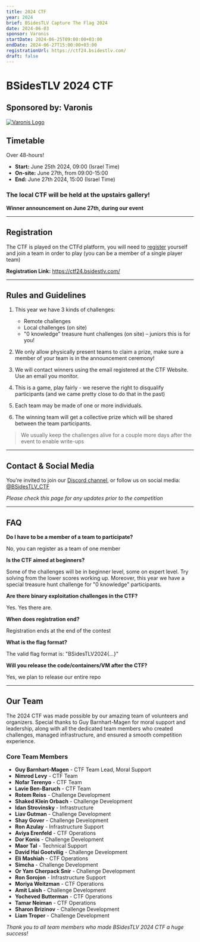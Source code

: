 ```yaml
---
title: 2024 CTF
year: 2024
brief: BSidesTLV Capture The Flag 2024
date: 2024-06-03
sponsor: Varonis
startDate: 2024-06-25T09:00:00+03:00
endDate: 2024-06-27T15:00:00+03:00
registrationUrl: https://ctf24.bsidestlv.com/
draft: false
---
```


# BSidesTLV 2024 CTF

## Sponsored by: Varonis

[![Varonis Logo](/images/ctf/Varonis_Logo_Black.svg)](https://app.jobvite.com/m?33Yfenwm)

## Timetable

Over 48-hours!

* **Start:** June 25th 2024, 09:00 (Israel Time)
* **On-site:** June 27th, from 09:00-15:00 
* **End:** June 27th 2024, 15:00 (Israel Time)

### The local CTF will be held at the upstairs gallery!

**Winner announcement on June 27th, during our event**

---

## Registration

The CTF is played on the CTFd platform, you will need to [register](https://ctf24.bsidestlv.com) yourself and join a team in order to play (you can be a member of a single player team)

**Registration Link:** <https://ctf24.bsidestlv.com/>

---

## Rules and Guidelines

1. This year we have 3 kinds of challenges:
   * Remote challenges
   * Local challenges (on site)
   * "0 knowledge" treasure hunt challenges (on site) – juniors this is for you!

2. We only allow physically present teams to claim a prize, make sure a member of your team is in the announcement ceremony!

3. We will contact winners using the email registered at the CTF Website. Use an email you monitor.

4. This is a game, play fairly - we reserve the right to disqualify participants (and we came pretty close to do that in the past)

5. Each team may be made of one or more individuals.

6. The winning team will get a collective prize which will be shared between the team participants.

> We usually keep the challenges alive for a couple more days after the event to enable write-ups

---

## Contact & Social Media

You're invited to join our [Discord channel](https://discord.gg/bPSfb6ZM), or follow us on social media: [@BSidesTLV_CTF](https://twitter.com/BSidesTLV_CTF)

*Please check this page for any updates prior to the competition*

---

## FAQ

**Do I have to be a member of a team to participate?**

No, you can register as a team of one member

**Is the CTF aimed at beginners?**

Some of the challenges will be in beginner level, some on expert level. Try solving from the lower scores working up. Moreover, this year we have a special treasure hunt challenge for "0 knowledge" participants.

**Are there binary exploitation challenges in the CTF?**

Yes. Yes there are.

**When does registration end?**

Registration ends at the end of the contest

**What is the flag format?**

The valid flag format is: "BSidesTLV2024{…}"

**Will you release the code/containers/VM after the CTF?**

Yes, we plan to release our entire repo

---

## Our Team

The 2024 CTF was made possible by our amazing team of volunteers and organizers. Special thanks to Guy Barnhart-Magen for moral support and leadership, along with all the dedicated team members who created challenges, managed infrastructure, and ensured a smooth competition experience.

### Core Team Members

- **Guy Barnhart-Magen** - CTF Team Lead, Moral Support
- **Nimrod Levy** - CTF Team
- **Nofar Terenyo** - CTF Team  
- **Lavie Ben-Baruch** - CTF Team
- **Rotem Reiss** - Challenge Development
- **Shaked Klein Orbach** - Challenge Development
- **Idan Strovinsky** - Infrastructure
- **Liav Gutman** - Challenge Development
- **Shay Gover** - Challenge Development
- **Ron Azulay** - Infrastructure Support
- **Aviya Erenfeld** - CTF Operations
- **Dor Konis** - Challenge Development
- **Maor Tal** - Technical Support
- **David Hai Gootvilig** - Challenge Development
- **Eli Mashiah** - CTF Operations
- **Simcha** - Challenge Development
- **Or Yam Cherpack Snir** - Challenge Development
- **Ron Sorojon** - Infrastructure Support
- **Moriya Weitzman** - CTF Operations
- **Amit Laish** - Challenge Development
- **Yocheved Butterman** - CTF Operations
- **Tamar Neiman** - CTF Operations
- **Sharon Brizinov** - Challenge Development
- **Liam Troper** - Challenge Development

*Thank you to all team members who made BSidesTLV 2024 CTF a huge success!*